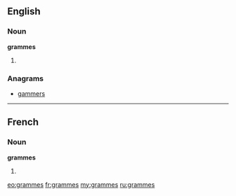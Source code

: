 ==English==

===Noun===
'''grammes'''

# {{plural of|gramme}}

===Anagrams===
* [[gammers#English|gammers]]

----

==French==

===Noun===
'''grammes'''

# {{plural of|gramme|lang=fr}}

[[eo:grammes]]
[[fr:grammes]]
[[my:grammes]]
[[ru:grammes]]